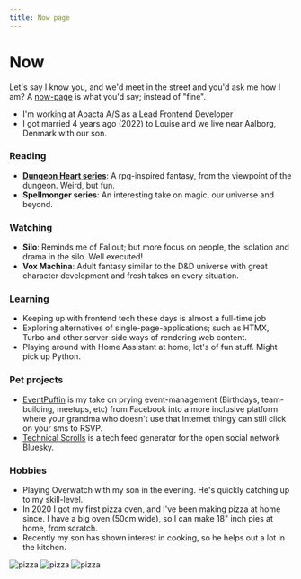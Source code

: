 ```yaml
---
title: Now page
---
```



# Now

Let's say I know you, and we'd meet in the street and you'd ask me how I am? A [now-page](https://now.page/) is what you'd say; instead of "fine".

- I'm working at Apacta A/S as a Lead Frontend Developer
- I got married 4 years ago (2022) to Louise and we live near Aalborg, Denmark with our son.

### Reading

- **[Dungeon Heart series](https://www.amazon.com/Dungeon-Heart-5-book-series/dp/B08P836VC2)**: A rpg-inspired fantasy, from the viewpoint of the dungeon. Weird, but fun.
- **Spellmonger series**: An interesting take on magic, our universe and beyond.

### Watching

- **Silo**: Reminds me of Fallout; but more focus on people, the isolation and drama in the silo. Well executed!
- **Vox Machina**: Adult fantasy similar to the D&D universe with great character development and fresh takes on every situation.

### Learning

- Keeping up with frontend tech these days is almost a full-time job
- Exploring alternatives of single-page-applications; such as HTMX, Turbo and other server-side ways of rendering web content.
- Playing around with Home Assistant at home; lot's of fun stuff. Might pick up Python.

### Pet projects

- [EventPuffin](https://www.eventpuffin.com) is my take on prying event-management (Birthdays, team-building, meetups, etc) from Facebook into a more inclusive platform where your grandma who doesn't use that Internet thingy can still click on your sms to RSVP.
- [Technical Scrolls](https://technical.scrolls.org) is a tech feed generator for the open social network Bluesky.

### Hobbies

- Playing Overwatch with my son in the evening. He's quickly catching up to my skill-level.
- In 2020 I got my first pizza oven, and I've been making pizza at home since. I have a big oven (50cm wide), so I can make 18" inch pies at home, from scratch.
- Recently my son has shown interest in cooking, so he helps out a lot in the kitchen.

<div class="flex flex-row gap-1 flex-wrap">
  <Image src={pizza1} alt="pizza" width={pizza1.width / 5} />
  <Image src={pizza2} alt="pizza" width={pizza2.width / 5} />
  <Image src={pizza3} alt="pizza" width={pizza3.width / 5} />
</div>
